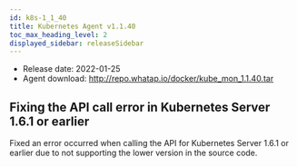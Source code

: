 ```yaml
---
id: k8s-1_1_40
title: Kubernetes Agent v1.1.40
toc_max_heading_level: 2
displayed_sidebar: releaseSidebar
---
```



- Release date: 2022-01-25
- Agent download: http://repo.whatap.io/docker/kube_mon_1.1.40.tar

## Fixing the API call error in Kubernetes Server 1.6.1 or earlier

Fixed an error occurred when calling the API for Kubernetes Server 1.6.1 or earlier due to not supporting the lower version in the source code.
